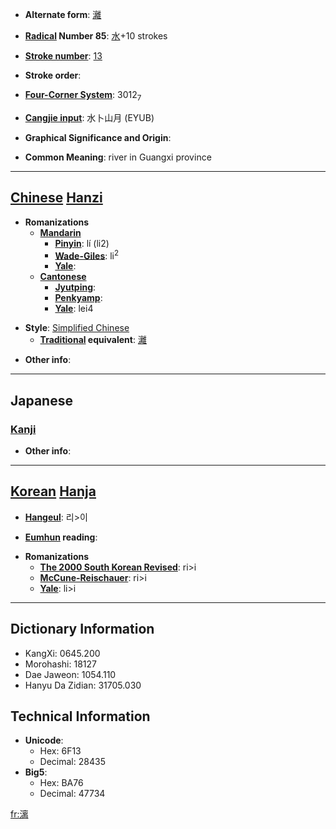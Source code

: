 * '''Alternate form''': [[灕]]

* '''[[Wiktionary:Chinese radical index| Radical]] Number 85''': [[Wiktionary:Chinese radical index 水|水]]+10 strokes

* '''[[Wiktionary:Chinese total strokes index|Stroke number]]''': [[Wiktionary:Chinese total strokes index 13|13]]

* '''Stroke order''': 

* '''[[Wiktionary:Chinese four corner index|Four-Corner System]]''': 3012<sub>7</sub>

* '''[[Wiktionary:Chinese Cangjie index|Cangjie input]]''': 水卜山月 (EYUB)

* '''Graphical Significance and Origin''': 

* '''Common Meaning''': river in Guangxi province

----

== [[Chinese]] [[Hanzi]] ==

* '''Romanizations'''
** '''[[Mandarin]]'''
*** '''[[Pinyin]]''': lí (li2)
*** '''[[Wade-Giles]]''': li<sup>2</sup>
*** '''[[Yale]]''': 
** '''[[Cantonese]]'''
*** '''[[Jyutping]]''':
*** '''[[Penkyamp]]''': 
*** '''[[Yale]]''': lei4

* '''Style''': [[Simplified Chinese]] 
** '''[[Traditional Chinese|Traditional]] equivalent''': [[灕]]

* '''Other info''': 

----

==Japanese==
===[[Kanji]]===
{{kanji|on readings=[[り]] (ri)
|kun readings=[[うすい]] (usui)
}}

* '''Other info''':  

----

== [[Korean]] [[Hanja]] ==

* '''[[Hangeul]]''': 리>이

* '''[[Eumhun]] reading''': 

* '''Romanizations'''
** '''[[The 2000 South Korean Revised Romanization|The 2000 South Korean Revised]]''': ri>i
** '''[[McCune-Reischauer]]''': ri>i
** '''[[Yale]]''': li>i

----

== Dictionary Information ==

* KangXi: 0645.200
* Morohashi: 18127
* Dae Jaweon: 1054.110
* Hanyu Da Zidian: 31705.030

== Technical Information ==

* '''Unicode''':
** Hex: 6F13
** Decimal: 28435
* '''Big5''':
** Hex: BA76
** Decimal: 47734

[[fr:漓]]